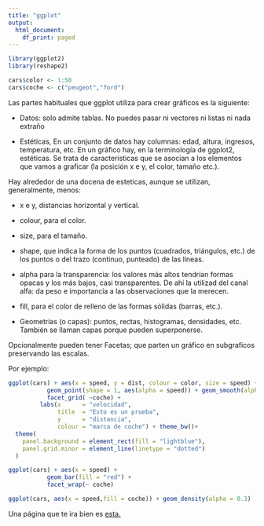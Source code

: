 ---
title: "ggplot"
output:
  html_document:
    df_print: paged
---


```{r}
library(ggplot2)
library(reshape2)

cars$color <- 1:50
cars$coche <- c("peugeot","ford")
```

Las partes habituales que ggplot utiliza para crear gráficos es la siguiente:

- Datos: solo admite tablas. No puedes pasar ni vectores ni listas ni nada extraño

- Estéticas, En un conjunto de datos hay columnas: edad, altura, ingresos, temperatura, etc. En un gráfico hay, en la terminología de ggplot2, estéticas. Se trata de caracteristicas que se asocian a los elementos que vamos a graficar (la posición x e y, el color, tamaño etc.).

Hay alrededor de una docena de esteticas, aunque se utilizan, generalmente, menos:

- x e y, distancias horizontal y vertical.
- colour, para el color.
- size, para el tamaño.
- shape, que indica la forma de los puntos (cuadrados, triángulos, etc.) de los puntos o del trazo (continuo, punteado) de las líneas.
- alpha para la transparencia: los valores más altos tendrían formas opacas y los más bajos, casi transparentes. De ahí la utilizad del canal alfa: da peso e importancia a las observaciones que la merecen.
- fill, para el color de relleno de las formas sólidas (barras, etc.).


- Geometrías (o capas): puntos, rectas, histogramas, densidades, etc. También se llaman capas porque pueden superponerse.


Opcionalmente pueden tener Facetas; que parten un gráfico en subgraficos preservando las escalas.

Por ejemplo:

```{r}
ggplot(cars) + aes(x = speed, y = dist, colour = color, size = speed) +
           geom_point(shape = 1, aes(alpha = speed)) + geom_smooth(alpha = 0.2) + 
           facet_grid( ~coche) + 
         labs(x      = "velocidad", 
              title  = "Esto es un prueba",
              y      = "distancia", 
              colour = "marca de coche") + theme_bw()+ 
  theme(
    panel.background = element_rect(fill = "lightblue"),
    panel.grid.minor = element_line(linetype = "dotted")
  )

```

```{r}
ggplot(cars) + aes(x = speed) +
           geom_bar(fill = "red") +
           facet_wrap(~ coche)

```

```{r}
ggplot(cars, aes(x = speed,fill = coche)) + geom_density(alpha = 0.3)

```

Una página que te ira bien es [esta.](https://ggplot2.tidyverse.org/reference/)
